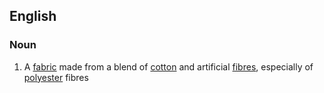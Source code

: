 ==English==

===Noun===
{{en-noun}}

# A [[fabric]] made from a blend of [[cotton]] and artificial [[fibre]]s, especially of [[polyester]] fibres